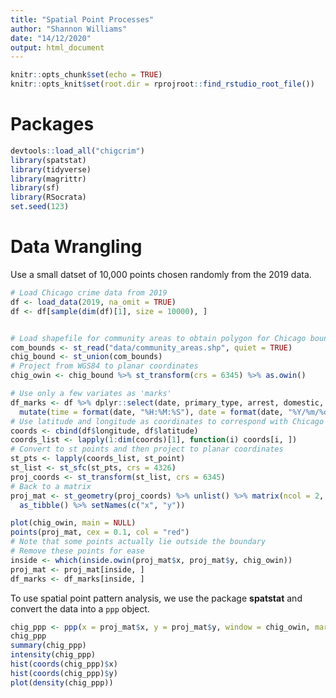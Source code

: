 ```yaml
---
title: "Spatial Point Processes"
author: "Shannon Williams"
date: "14/12/2020"
output: html_document
---
```


```r
knitr::opts_chunk$set(echo = TRUE)
knitr::opts_knit$set(root.dir = rprojroot::find_rstudio_root_file())
```

# Packages

```r
devtools::load_all("chigcrim")
library(spatstat)
library(tidyverse)
library(magrittr)
library(sf)
library(RSocrata)
set.seed(123)
```

# Data Wrangling

Use a small datset of 10,000 points chosen randomly from the 2019 data.

```r
# Load Chicago crime data from 2019
df <- load_data(2019, na_omit = TRUE)
df <- df[sample(dim(df)[1], size = 10000), ]


# Load shapefile for community areas to obtain polygon for Chicago boundary
com_bounds <- st_read("data/community_areas.shp", quiet = TRUE)
chig_bound <- st_union(com_bounds)
# Project from WGS84 to planar coordinates
chig_owin <- chig_bound %>% st_transform(crs = 6345) %>% as.owin()

# Use only a few variates as 'marks'
df_marks <- df %>% dplyr::select(date, primary_type, arrest, domestic, beat, fbi_code) %>%
  mutate(time = format(date, "%H:%M:%S"), date = format(date, "%Y/%m/%d"))
# Use latitude and longitude as coordinates to correspond with Chicago boundary
coords <- cbind(df$longitude, df$latitude)
coords_list <- lapply(1:dim(coords)[1], function(i) coords[i, ])
# Convert to st points and then project to planar coordinates
st_pts <- lapply(coords_list, st_point)
st_list <- st_sfc(st_pts, crs = 4326)
proj_coords <- st_transform(st_list, crs = 6345)
# Back to a matrix
proj_mat <- st_geometry(proj_coords) %>% unlist() %>% matrix(ncol = 2, byrow = TRUE) %>% 
  as_tibble() %>% setNames(c("x", "y"))

plot(chig_owin, main = NULL)
points(proj_mat, cex = 0.1, col = "red")
# Note that some points actually lie outside the boundary
# Remove these points for ease
inside <- which(inside.owin(proj_mat$x, proj_mat$y, chig_owin))
proj_mat <- proj_mat[inside, ]
df_marks <- df_marks[inside, ]
```

To use spatial point pattern analysis, we use the package **spatstat** and convert the data into a `ppp` object.

```r
chig_ppp <- ppp(x = proj_mat$x, y = proj_mat$y, window = chig_owin, marks = df_marks)
chig_ppp
summary(chig_ppp)
intensity(chig_ppp)
hist(coords(chig_ppp)$x)
hist(coords(chig_ppp)$y)
plot(density(chig_ppp))
```